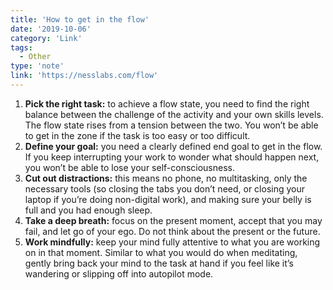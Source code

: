 ```yaml
---
title: 'How to get in the flow'
date: '2019-10-06'
category: 'Link'
tags:
  - Other
type: 'note'
link: 'https://nesslabs.com/flow'
---
```


1. **Pick the right task:** to achieve a flow state, you need to find the right balance between the challenge of the activity and your own skills levels. The flow state rises from a tension between the two. You won’t be able to get in the zone if the task is too easy or too difficult.
2. **Define your goal:** you need a clearly defined end goal to get in the flow. If you keep interrupting your work to wonder what should happen next, you won’t be able to lose your self-consciousness.
3. **Cut out distractions:** this means no phone, no multitasking, only the necessary tools (so closing the tabs you don’t need, or closing your laptop if you’re doing non-digital work), and making sure your belly is full and you had enough sleep.
4. **Take a deep breath:** focus on the present moment, accept that you may fail, and let go of your ego. Do not think about the present or the future.
5. **Work mindfully:** keep your mind fully attentive to what you are working on in that moment. Similar to what you would do when meditating, gently bring back your mind to the task at hand if you feel like it’s wandering or slipping off into autopilot mode.